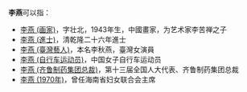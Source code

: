 '''李燕'''可以指：
* [[李燕_(画家)|李燕 (画家)]]，字壮北，1943年生，中國畫家，为艺术家李苦禅之子
* [[李燕_(進士)|李燕 (進士)]]，清乾隆二十六年進士
* [[李燕_(臺灣藝人)|李燕 (臺灣藝人)]]，本名李秋燕，臺灣女演員
* [[李燕_(自行车运动员)|李燕 (自行车运动员)]]，中国女子自行车运动员
* [[李燕_(齐鲁制药集团总裁)|李燕 (齐鲁制药集团总裁)]]，第十三届全国人大代表、齐鲁制药集团总裁
* [[李燕_(1970年)|李燕 (1970年)]]，曾任海南省妇女联合会主席
{{Disambiguation|Y|Cat=二字李姓人名消歧義}}